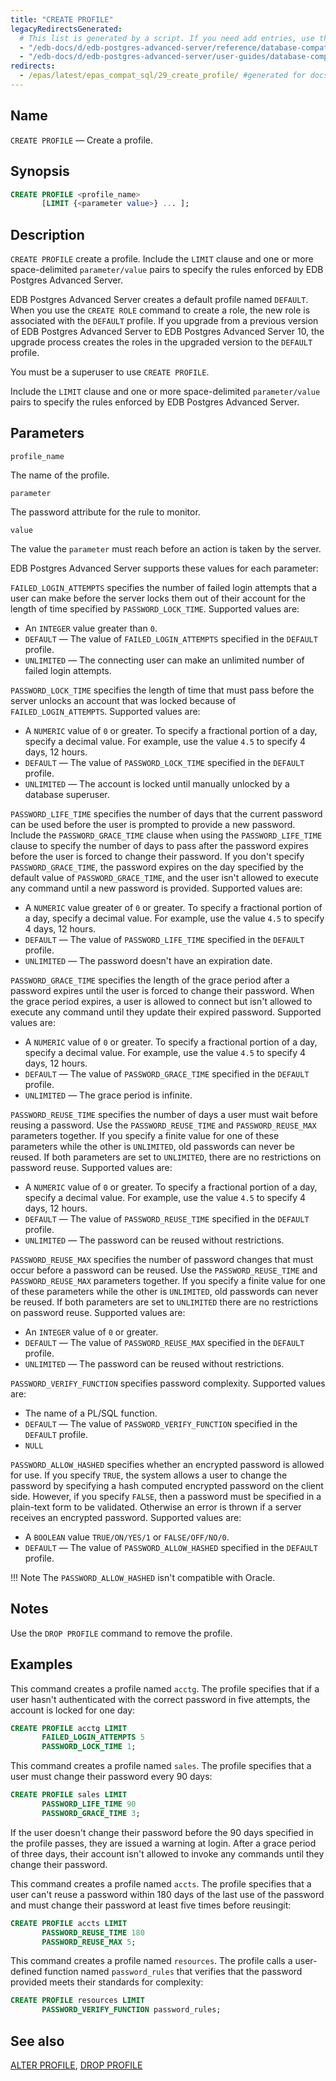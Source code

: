```yaml
---
title: "CREATE PROFILE"
legacyRedirectsGenerated:
  # This list is generated by a script. If you need add entries, use the `legacyRedirects` key.
  - "/edb-docs/d/edb-postgres-advanced-server/reference/database-compatibility-for-oracle-developers-reference-guide/9.6/Database_Compatibility_for_Oracle_Developers_Reference_Guide.1.043.html"
  - "/edb-docs/d/edb-postgres-advanced-server/user-guides/database-compatibility-for-oracle-developers-guide/9.5/Database_Compatibility_for_Oracle_Developers_Guide.1.073.html"
redirects:
  - /epas/latest/epas_compat_sql/29_create_profile/ #generated for docs/epas/reorg-role-use-case-mode
---
```


<div id="create_profile" class="registered_link"></div>

## Name

`CREATE PROFILE` &mdash; Create a profile.

## Synopsis

```sql
CREATE PROFILE <profile_name>
       [LIMIT {<parameter value>} ... ];
```

## Description

`CREATE PROFILE` create a profile. Include the `LIMIT` clause and one or more space-delimited `parameter/value` pairs to specify the rules enforced by EDB Postgres Advanced Server.

EDB Postgres Advanced Server creates a default profile named `DEFAULT`. When you use the `CREATE ROLE` command to create a role, the new role is associated with the `DEFAULT` profile. If you upgrade from a previous version of EDB Postgres Advanced Server to EDB Postgres Advanced Server 10, the upgrade process creates the roles in the upgraded version to the `DEFAULT` profile.

You must be a superuser to use `CREATE PROFILE`.

Include the `LIMIT` clause and one or more space-delimited `parameter/value` pairs to specify the rules enforced by EDB Postgres Advanced Server.

## Parameters

`profile_name`

 The name of the profile.

`parameter`

 The password attribute for the rule to monitor.

`value`

 The value the `parameter` must reach before an action is taken by the server.

EDB Postgres Advanced Server supports these values for each parameter:

`FAILED_LOGIN_ATTEMPTS` specifies the number of failed login attempts that a user can make before the server locks them out of their account for the length of time specified by `PASSWORD_LOCK_TIME`. Supported values are:

-   An `INTEGER` value greater than `0`.
-   `DEFAULT` &mdash; The value of `FAILED_LOGIN_ATTEMPTS` specified in the `DEFAULT` profile.
-   `UNLIMITED` &mdash; The connecting user can make an unlimited number of failed login attempts.

`PASSWORD_LOCK_TIME` specifies the length of time that must pass before the server unlocks an account that was locked because of `FAILED_LOGIN_ATTEMPTS`. Supported values are:

-   A `NUMERIC` value of `0` or greater. To specify a fractional portion of a day, specify a decimal value. For example, use the value `4.5` to specify 4 days, 12 hours.
-   `DEFAULT` &mdash; The value of `PASSWORD_LOCK_TIME` specified in the `DEFAULT` profile.
-   `UNLIMITED` &mdash; The account is locked until manually unlocked by a database superuser.

`PASSWORD_LIFE_TIME` specifies the number of days that the current password can be used before the user is prompted to provide a new password. Include the `PASSWORD_GRACE_TIME` clause when using the `PASSWORD_LIFE_TIME` clause to specify the number of days to pass after the password expires before the user is forced to change their password. If you don't specify `PASSWORD_GRACE_TIME`, the password expires on the day specified by the default value of `PASSWORD_GRACE_TIME`, and the user isn't allowed to execute any command until a new password is provided. Supported values are:

-   A `NUMERIC` value greater of `0` or greater. To specify a fractional portion of a day, specify a decimal value. For example, use the value `4.5` to specify 4 days, 12 hours.
-   `DEFAULT` &mdash; The value of `PASSWORD_LIFE_TIME` specified in the `DEFAULT` profile.
-   `UNLIMITED` &mdash; The password doesn't have an expiration date.

`PASSWORD_GRACE_TIME` specifies the length of the grace period after a password expires until the user is forced to change their password. When the grace period expires, a user is allowed to connect but isn't allowed to execute any command until they update their expired password. Supported values are:

-   A `NUMERIC` value of `0` or greater. To specify a fractional portion of a day, specify a decimal value. For example, use the value `4.5` to specify 4 days, 12 hours.
-   `DEFAULT` &mdash; The value of `PASSWORD_GRACE_TIME` specified in the `DEFAULT` profile.
-   `UNLIMITED` &mdash; The grace period is infinite.

`PASSWORD_REUSE_TIME` specifies the number of days a user must wait before reusing a password. Use the `PASSWORD_REUSE_TIME` and `PASSWORD_REUSE_MAX` parameters together. If you specify a finite value for one of these parameters while the other is `UNLIMITED`, old passwords can never be reused. If both parameters are set to `UNLIMITED`, there are no restrictions on password reuse. Supported values are:

-   A `NUMERIC` value of `0` or greater. To specify a fractional portion of a day, specify a decimal value. For example, use the value `4.5` to specify 4 days, 12 hours.
-   `DEFAULT` &mdash; The value of `PASSWORD_REUSE_TIME` specified in the `DEFAULT` profile.
-   `UNLIMITED` &mdash; The password can be reused without restrictions.

`PASSWORD_REUSE_MAX` specifies the number of password changes that must occur before a password can be reused. Use the `PASSWORD_REUSE_TIME` and `PASSWORD_REUSE_MAX` parameters together. If you specify a finite value for one of these parameters while the other is `UNLIMITED`, old passwords can never be reused. If both parameters are set to `UNLIMITED` there are no restrictions on password reuse. Supported values are:

-   An `INTEGER` value of `0` or greater.
-   `DEFAULT` &mdash; The value of `PASSWORD_REUSE_MAX` specified in the `DEFAULT` profile.
-   `UNLIMITED` &mdash; The password can be reused without restrictions.

`PASSWORD_VERIFY_FUNCTION` specifies password complexity. Supported values are:

-   The name of a PL/SQL function.
-   `DEFAULT` &mdash; The value of `PASSWORD_VERIFY_FUNCTION` specified in the `DEFAULT` profile.
-   `NULL`

`PASSWORD_ALLOW_HASHED` specifies whether an encrypted password is allowed for use. If you specify `TRUE`, the system allows a user to change the password by specifying a hash computed encrypted password on the client side. However, if you specify `FALSE`, then a password must be specified in a plain-text form to be validated. Otherwise an error is thrown if a server receives an encrypted password. Supported values are:

-   A `BOOLEAN` value `TRUE/ON/YES/1` or `FALSE/OFF/NO/0`.
-   `DEFAULT` &mdash; The value of `PASSWORD_ALLOW_HASHED` specified in the `DEFAULT` profile.

!!! Note
    The `PASSWORD_ALLOW_HASHED` isn't compatible with Oracle.

## Notes

Use the `DROP PROFILE` command to remove the profile.

## Examples

This command creates a profile named `acctg`. The profile specifies that if a user hasn't authenticated with the correct password in five attempts, the account is locked for one day:

```sql
CREATE PROFILE acctg LIMIT
       FAILED_LOGIN_ATTEMPTS 5
       PASSWORD_LOCK_TIME 1;
```

This command creates a profile named `sales`. The profile specifies that a user must change their password every 90 days:

```sql
CREATE PROFILE sales LIMIT
       PASSWORD_LIFE_TIME 90
       PASSWORD_GRACE_TIME 3;
```

If the user doesn't change their password before the 90 days specified in the profile passes, they are issued a warning at login. After a grace period of three days, their account isn't allowed to invoke any commands until they change their password.

This command creates a profile named `accts`. The profile specifies that a user can't reuse a password within 180 days of the last use of the password and must change their password at least five times before reusingit:

```sql
CREATE PROFILE accts LIMIT
       PASSWORD_REUSE_TIME 180
       PASSWORD_REUSE_MAX 5;
```

This command creates a profile named `resources`. The profile calls a user-defined function named `password_rules` that verifies that the password provided meets their standards for complexity:

```sql
CREATE PROFILE resources LIMIT
       PASSWORD_VERIFY_FUNCTION password_rules;
```

## See also

[ALTER PROFILE](05_alter_profile/#alter_profile), [DROP PROFILE](51_drop_profile/#drop_profile)
